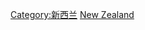 {{Commonscat|Military of New Zealand}}

[[Category:新西兰|Category:新西兰]]
[[Category:大洋洲各国军事|New Zealand]]